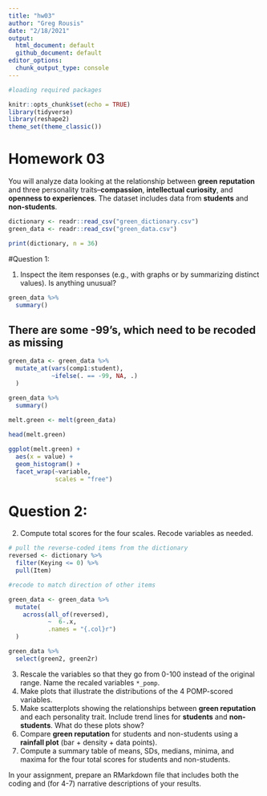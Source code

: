 ```yaml
---
title: "hw03"
author: "Greg Rousis"
date: "2/18/2021"
output: 
  html_document: default
  github_document: default
editor_options: 
  chunk_output_type: console
---
```


```r
#loading required packages

knitr::opts_chunk$set(echo = TRUE)
library(tidyverse)
library(reshape2)
theme_set(theme_classic())

```

# Homework 03

You will analyze data looking at the relationship between **green reputation** and three personality traits--**compassion**, **intellectual curiosity**, and **openness to experiences**.
The dataset includes data from **students** and **non-students**.

```r
dictionary <- readr::read_csv("green_dictionary.csv")
green_data <- readr::read_csv("green_data.csv")

print(dictionary, n = 36)

```

#Question 1:

  1. Inspect the item responses (e.g., with graphs or by summarizing distinct values). 
     Is anything unusual?
     
```r
green_data %>% 
  summary()
```

## There are some -99's, which need to be recoded as missing

```r

green_data <- green_data %>% 
  mutate_at(vars(comp1:student),
            ~ifelse(. == -99, NA, .)
  )

green_data %>% 
  summary()
  
melt.green <- melt(green_data)

head(melt.green)

ggplot(melt.green) +
  aes(x = value) +
  geom_histogram() +
  facet_wrap(~variable, 
             scales = "free")
```


# Question 2:

  2. Compute total scores for the four scales. 
     Recode variables as needed.
     
     
```r

# pull the reverse-coded items from the dictionary
reversed <- dictionary %>%
  filter(Keying <= 0) %>%
  pull(Item)

#recode to match direction of other items

green_data <- green_data %>%
  mutate(
    across(all_of(reversed),
           ~  6-.x,
           .names = "{.col}r")
  )

green_data %>% 
  select(green2, green2r)

```

  3. Rescale the variables so that they go from 0-100 instead of the original range.
     Name the recaled variables `*_pomp`.
  4. Make plots that illustrate the distributions of the 4 POMP-scored variables.
  5. Make scatterplots showing the relationships between **green reputation** and each personality trait.
     Include trend lines for **students** and **non-students**.
     What do these plots show?
  6. Compare **green reputation** for students and non-students using a **rainfall plot** (bar + density + data points).
  7. Compute a summary table of means, SDs, medians, minima, and maxima for the four total scores for students and non-students.
  
In your assignment, prepare an RMarkdown file that includes both the coding and (for 4-7) narrative descriptions of your results.
